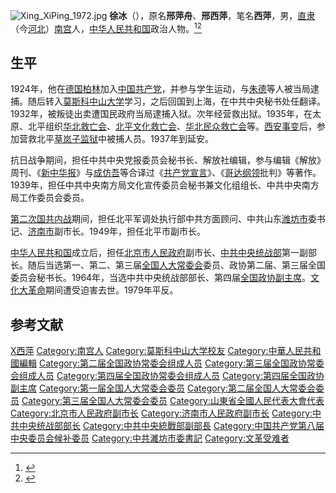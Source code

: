 {{Otheruses|other=名为徐冰的其他人物|徐冰}}
[[File:Xing_XiPing_1972.jpg|thumb]]
'''徐冰'''（{{bd|1903年||1972年||X}}），原名'''邢萍舟'''、'''邢西萍'''，笔名'''西萍'''，男，[[直隶省|直隶]]（今[[河北省|河北]]）[[南宫市|南宫]]人，[[中华人民共和国|中华人民共和国]]政治人物。<ref>{{Cite book|title=中华人民共和国职官志|author=何虎生, 李耀东, 向常福主编|publisher=中国社会出版社|year=2003|isbn=9787800883934|location=北京|pages=}}</ref><ref>{{Cite book|title=历届全国政协委员人名辞典|author=|publisher=中国国际广播出版社|year=1996|isbn=9787507813746|location=北京|pages=}}</ref>

== 生平 ==
1924年，他在[[德国|德国]][[柏林|柏林]]加入[[中国共产党|中国共产党]]，并参与学生运动，与[[朱德|朱德]]等人被当局逮捕。随后转入[[莫斯科中山大学|莫斯科中山大学]]学习，之后回国到上海，在中共中央秘书处任翻译。1932年，被叛徒出卖遭国民政府当局逮捕入狱。次年经营救出狱。1935年，在太原、北平组织[[华北救亡会|华北救亡会]]、[[北平文化救亡会|北平文化救亡会]]、[[华北民众救亡会|华北民众救亡会]]等。[[西安事变|西安事变]]后，参加营救北平[[草岚子监狱|草岚子监狱]]中被捕人员。1937年到延安。

抗日战争期间，担任中共中央党报委员会秘书长、解放社编辑，参与编辑《解放》周刊、《[[新中华报|新中华报]]》与[[成仿吾|成仿吾]]等合译过《[[共产党宣言|共产党宣言]]》、《[[哥达纲领|哥达纲领]]批判》等著作。1939年，担任中共中央南方局文化宣传委员会秘书兼文化组组长、中共中央南方局工作委员会委员。

[[第二次国共内战|第二次国共内战]]期间，担任北平军调处执行部中共方面顾问、中共山东[[潍坊市|潍坊市]]委书记、[[济南市|济南市]]副市长。1949年，担任北平市副市长。

[[中华人民共和国|中华人民共和国]]成立后，担任[[北京市人民政府|北京市人民政府]]副市长、[[中共中央统一战线工作部|中共中央统战部]]第一副部长。随后当选第一、第二、第三届[[全国人民代表大会常务委员会|全国人大常委会]]委员、政协第二届、第三届全国委员会秘书长。1964年，当选中共中央统战部部长、第四届[[中国人民政治协商会议全国委员会副主席|全国政协副主席]]。[[文化大革命|文化大革命]]期间遭受迫害去世。1979年平反。

==参考文献==
{{Reflist}}

{{全国政协副主席}}
{{中共中央统战部部长}}

{{Authority control}}
{{DEFAULTSORT:Xing邢}}
[[Category:邢姓|X西萍]]
[[Category:南宫人|Category:南宫人]]
[[Category:莫斯科中山大学校友|Category:莫斯科中山大学校友]]
[[Category:中華人民共和國編輯|Category:中華人民共和國編輯]]
[[Category:第二届全国政协常委会组成人员|Category:第二届全国政协常委会组成人员]]
[[Category:第三届全国政协常委会组成人员|Category:第三届全国政协常委会组成人员]]
[[Category:第四届全国政协常委会组成人员|Category:第四届全国政协常委会组成人员]]
[[Category:第四届全国政协副主席|Category:第四届全国政协副主席]]
[[Category:第一届全国人大常委会委员|Category:第一届全国人大常委会委员]]
[[Category:第二届全国人大常委会委员|Category:第二届全国人大常委会委员]]
[[Category:第三届全国人大常委会委员|Category:第三届全国人大常委会委员]]
[[Category:山東省全國人民代表大會代表|Category:山東省全國人民代表大會代表]]
[[Category:北京市人民政府副市长|Category:北京市人民政府副市长]]
[[Category:济南市人民政府副市长|Category:济南市人民政府副市长]]
[[Category:中共中央统战部部长|Category:中共中央统战部部长]]
[[Category:中共中央統戰部副部長|Category:中共中央統戰部副部長]]
[[Category:中国共产党第八届中央委员会候补委员|Category:中国共产党第八届中央委员会候补委员]]
[[Category:中共濰坊市委書記|Category:中共濰坊市委書記]]
[[Category:文革受难者|Category:文革受难者]]
